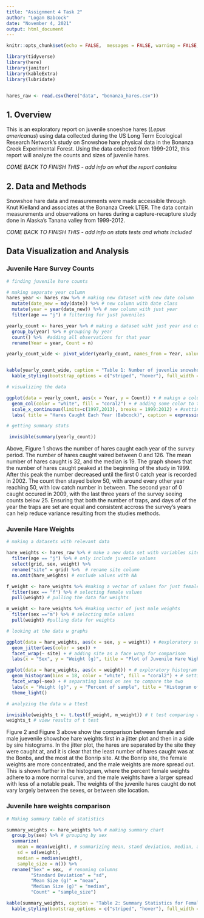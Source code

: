 ```yaml
---
title: "Assignment 4 Task 2"
author: "Logan Babcock"
date: "November 4, 2021"
output: html_document
---
```


```r
knitr::opts_chunk$set(echo = FALSE,  messages = FALSE, warning = FALSE, fig.align = "center")

library(tidyverse)
library(here)
library(janitor)
library(kableExtra)
library(lubridate)


hares_raw <- read.csv(here("data", "bonanza_hares.csv"))

```

## 1. Overview
This is an exploratory report on juvenile snoeshoe hares (*Lepus americanus*) using data collected during the  US Long Term Ecological Research Network's study on Snowshoe hare physical data in the Bonanza Creek Experimental Forest. Using the data collected from 1999-2012, this report will analyze the counts and sizes of juvenile hares.

*COME BACK TO FINISH THIS  - add info on what the report contains*

## 2. Data and Methods
Snowshoe hare data and measurements were made accessible through Knut Kielland and associates at the Bonanza Creek LTER. The data contain measurements and observations on hares during a capture-recapture study done in Alaska's Tanana valley from 1999-2012. 

*COME BACK TO FINISH THIS - add info on stats tests and whats included* 

## Data Visualization and Analysis

### Juvenile Hare Survey Counts

```r

# finding juvenile hare counts

# making separate year column
hares_year <- hares_raw %>% # making new dataset with new date column
  mutate(date_new = mdy(date)) %>% # new column with date class
  mutate(year = year(date_new)) %>% # new column with just year
  filter(age == "j") # filtering for just juveniles

yearly_count <- hares_year %>% # making a dataset wiht just year and count
  group_by(year) %>% # grouping by year
  count() %>%  #adding all observations for that year
  rename(Year = year, Count = n)

yearly_count_wide <- pivot_wider(yearly_count, names_from = Year, values_from = Count)


kable(yearly_count_wide, caption = "Table 1: Number of juvenlie snowshoe hares caught per year" , align = "c") %>% # making a finalized table with title
  kable_styling(bootstrap_options = c("striped", "hover"), full_width = F) # customizing table

# visualizing the data

ggplot(data = yearly_count, aes(x = Year, y = Count)) + # makign a column chart to display counts
  geom_col(color = "white", fill = "coral2") + # adding some color to the graph
  scale_x_continuous(limits=c(1997,2013), breaks = 1999:2012) + #setting the x ais labels
  labs( title = "Hares Caught Each Year (Babcock)", caption = expression(paste(bold("Figure 1:"), " Number of juvenile hares caught during sampling from 1998-2012, with bar height representing number of individual hares."))) # adding a title and figure caption

# getting summary stats

 invisible(summary(yearly_count))

```

Above, Figure 1 shows the number of hares caught each year of the survey period. The number of hares caught vaired between 0 and 126. The mean number of hares caught is 32, and the median is 19. The graph shows that the number of hares caught peaked at the beginning of the study in 1999. After this peak the number decreased until the first 0 catch year is recorded in 2002. The count then stayed below 50, with around every other year reaching 50, with low catch number in between. The second year of 0 caught occured in 2009, with the last three years of the survey seeing counts below 25. Ensuring that both the number of traps, and days of of the year the traps are set are equal and consistent accross the survey's years can help reduce variance resulting from the studies methods. 

### Juvenile Hare Weights

```r

# making a datasets with relevant data

hare_weights <- hares_raw %>% # make a new data set with variables site sex and weight
  filter(age == "j") %>% # only include juvenile values 
  select(grid, sex, weight) %>% 
  rename("site" = grid) %>%  # rename site column 
  na.omit(hare_weights) # exclude values with NA

f_weight <- hare_weights %>% #making a vector of values for just female hare weights
  filter(sex == "f") %>% # selecting female values
  pull(weight) # pulling the data for weights

m_weight <- hare_weights %>% #making vector of just male weights
  filter(sex =="m") %>% # selecting male values
  pull(weight) #pulling data for weights

# looking at the data w graphs

ggplot(data = hare_weights, aes(x = sex, y = weight)) + #exploratory scatter plot graph
  geom_jitter(aes(color = sex)) +
  facet_wrap(~ site) + # adding site as a face wrap for comparison
  labs(x = "Sex", y = "Weight (g)", title = "Plot of Juvenile Hare Wight by Sex and Site (Babcock)", caption = expression(paste(bold("Figure 2:"), "This plot shows the distribution of hare weights for each sex, faceted by survey site, where *f* is female and *m* is male.")))

ggplot(data = hare_weights, aes(x = weight)) + # exploratory histogram of weights
  geom_histogram(bins = 18, color = "white", fill = "coral2") + # setting bins at smaller value than default 30
  facet_wrap(~sex) + # separating based on sex to compare the two
  labs(x = "Weight (g)", y = "Percent of sample", title = "Histogram of juvenile hare weights by sex (Babcock)", caption = expression(paste(bold("Figure 3:"), "This histogram shows the distribution of hare weights by percent of population, and is faceted by sex, where *f* is female and *m* is male."))) + # adding labels
  theme_light()

# analyzing the data w a ttest 

invisible(weights_t <- t.test(f_weight, m_weight)) # t test comparing weights based on sex
weights_t # view results of t test


```

Figure 2 and Figure 3 above show the comparison between female and male juevenile showshoe hare weights first in a jitter plot and then in a side by sire histograms. In the jitter plot, the hares are separated by the site they were caught at, and it is clear that the least number of hares caught was at the Bonbs, and the most at the Bonrip site. At the Bonrip site, the female weights are more concentrated, and the male weights are more spread out. This is shown further in the histogram, where the percent female weights adhere to a more normal curve, and the male weights have a larger spread with less of a notable peak. The weights of the juvenile hares caught do not vary largely between the sexes, or between site location.  

### Juvenile hare weights comparison

```r
# Making summary table of statistics

summary_weights <- hare_weights %>% # making summary chart
  group_by(sex) %>% # grouping by sex
  summarize(
    mean = mean(weight), # summarizing mean, stand deviation, median, and counting sample size
    sd = sd(weight),
    median = median(weight),
    sample_size = n()) %>% 
  rename("Sex" = sex,  # renaming columns 
         "Standard Deviation" = "sd",
         "Mean Size (g)" = "mean",
         "Median Size (g)" = "median", 
         "Count" = "sample_size")

kable(summary_weights, caption = "Table 2: Summary Statistics for Female and Male Juvenile Hare Weights", digits = 2, align = "c") %>% 
  kable_styling(bootstrap_options = c("striped", "hover"), full_width = F)

```

